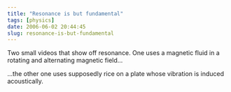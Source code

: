 ```yaml
---
title: "Resonance is but fundamental"
tags: [physics]
date: 2006-06-02 20:44:45
slug: resonance-is-but-fundamental
---
```


Two small videos that show off resonance. One uses a magnetic fluid in a rotating and alternating magnetic field... 

<YouTubeEmbed link="https://youtube.com/embed/A5OhZ9wT568" />

...the other one uses supposedly rice on a plate whose vibration is induced acoustically.

<YouTubeEmbed link="https://youtube.com/embed/Zkox6niJ1Wc" />
